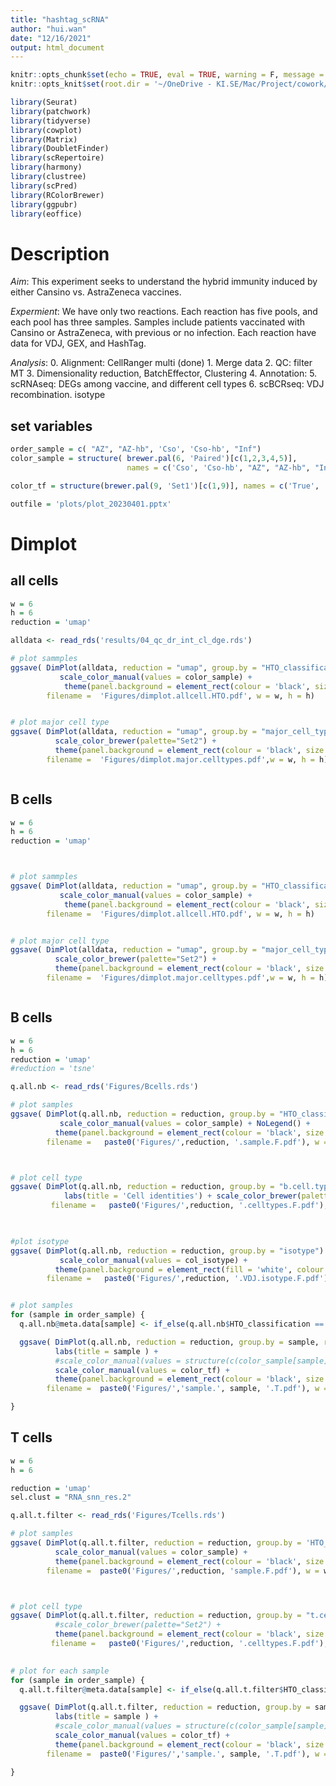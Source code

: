 ```yaml
---
title: "hashtag_scRNA"
author: "hui.wan"
date: "12/16/2021"
output: html_document
---
```


```r
knitr::opts_chunk$set(echo = TRUE, eval = TRUE, warning = F, message = F)
knitr::opts_knit$set(root.dir = '~/OneDrive - KI.SE/Mac/Project/cowork/20211210_scRNA_hybridvaccine/')
```

```r
library(Seurat)
library(patchwork)
library(tidyverse)
library(cowplot)
library(Matrix)
library(DoubletFinder)
library(scRepertoire)
library(harmony)
library(clustree)
library(scPred)
library(RColorBrewer)
library(ggpubr)
library(eoffice)

```

# Description

*Aim*:
This experiment seeks to understand the hybrid immunity induced by either Cansino vs. AstraZeneca vaccines. 

*Expermient*:
We have only two reactions. Each reaction has five pools, and each pool has three samples. Samples include patients vaccinated with Cansino or AstraZeneca, with previous or no infection. Each reaction have data for VDJ, GEX, and HashTag.

*Analysis*:
0. Alignment: CellRanger multi (done)
1. Merge data 
2. QC: filter MT
3. Dimensionality reduction, BatchEffector, Clustering
4. Annotation: 
5. scRNAseq: DEGs among vaccine, and different cell types
6. scBCRseq: VDJ recombination. isotype

## set variables
```r
order_sample = c( "AZ", "AZ-hb", 'Cso', 'Cso-hb', "Inf")
color_sample = structure( brewer.pal(6, 'Paired')[c(1,2,3,4,5)],
                          names = c('Cso', 'Cso-hb', "AZ", "AZ-hb", "Inf"))

color_tf = structure(brewer.pal(9, 'Set1')[c(1,9)], names = c('True', 'False'))

outfile = 'plots/plot_20230401.pptx'
```


# Dimplot

## all cells
```r
w = 6
h = 6
reduction = 'umap'

alldata <- read_rds('results/04_qc_dr_int_cl_dge.rds')

# plot sammples
ggsave( DimPlot(alldata, reduction = "umap", group.by = "HTO_classification", repel = T, label = F, label.size = 7) + NoAxes()  +  NoLegend() + 
           scale_color_manual(values = color_sample) +
            theme(panel.background = element_rect(colour = 'black', size = 2))  ,
        filename =  'Figures/dimplot.allcell.HTO.pdf', w = w, h = h)


# plot major cell type
ggsave( DimPlot(alldata, reduction = "umap", group.by = "major_cell_type", repel = T, label = T, label.size = 7) + NoAxes() +  NoLegend()+  
          scale_color_brewer(palette="Set2") + 
          theme(panel.background = element_rect(colour = 'black', size = 2)) ,
        filename =  'Figures/dimplot.major.celltypes.pdf',w = w, h = h)



```


## B cells
```r
w = 6
h = 6
reduction = 'umap'



# plot sammples
ggsave( DimPlot(alldata, reduction = "umap", group.by = "HTO_classification", repel = T, label = F, label.size = 7) + NoAxes()  +  NoLegend() + 
           scale_color_manual(values = color_sample) +
            theme(panel.background = element_rect(colour = 'black', size = 2))  ,
        filename =  'Figures/dimplot.allcell.HTO.pdf', w = w, h = h)


# plot major cell type
ggsave( DimPlot(alldata, reduction = "umap", group.by = "major_cell_type", repel = T, label = T, label.size = 7) + NoAxes() +  NoLegend()+  
          scale_color_brewer(palette="Set2") + 
          theme(panel.background = element_rect(colour = 'black', size = 2)) ,
        filename =  'Figures/dimplot.major.celltypes.pdf',w = w, h = h)



```


## B cells
```r
w = 6
h = 6
reduction = 'umap'
#reduction = 'tsne'

q.all.nb <- read_rds('Figures/Bcells.rds')

# plot samples
ggsave( DimPlot(q.all.nb, reduction = reduction, group.by = "HTO_classification") + NoAxes()  +  NoLegend() + 
           scale_color_manual(values = color_sample) + NoLegend() +
          theme(panel.background = element_rect(colour = 'black', size = 2))  ,
        filename =   paste0('Figures/',reduction, '.sample.F.pdf'), w = w, h = h)



# plot cell type
ggsave( DimPlot(q.all.nb, reduction = reduction, group.by = "b.cell.types", repel = T, label = T, label.size = 7) + NoAxes() +  NoLegend()+  
            labs(title = 'Cell identities') + scale_color_brewer(palette="Set2") + theme(panel.background = element_rect(colour = 'black', size = 2)) ,
         filename =   paste0('Figures/',reduction, '.celltypes.F.pdf'), w = w, h = h)
 


#plot isotype
ggsave( DimPlot(q.all.nb, reduction = reduction, group.by = "isotype") + NoAxes()  +  NoLegend()+  
           scale_color_manual(values = col_isotype) + 
          theme(panel.background = element_rect(fill = 'white', colour = 'black', size = 2)),
        filename =   paste0('Figures/',reduction, '.VDJ.isotype.F.pdf'), w = w, h = h)


# plot samples
for (sample in order_sample) {
  q.all.nb@meta.data[sample] <- if_else(q.all.nb$HTO_classification == sample, 'True', "False")

  ggsave( DimPlot(q.all.nb, reduction = reduction, group.by = sample, repel = T, label = F, label.size = 7) + NoAxes()  +  NoLegend() + 
          labs(title = sample ) + 
          #scale_color_manual(values = structure(c(color_sample[sample], '#999999'), names = c('True', 'False' ))) +
          scale_color_manual(values = color_tf) +
          theme(panel.background = element_rect(colour = 'black', size = 2))  ,
        filename =  paste0('Figures/','sample.', sample, '.T.pdf'), w = w, h = h)

}

```



## T cells

```r
w = 6
h = 6

reduction = 'umap'
sel.clust = "RNA_snn_res.2" 

q.all.t.filter <- read_rds('Figures/Tcells.rds')

# plot samples
ggsave( DimPlot(q.all.t.filter, reduction = reduction, group.by = 'HTO_classification') + NoAxes()  +  NoLegend() + 
          scale_color_manual(values = color_sample) +
          theme(panel.background = element_rect(colour = 'black', size = 2))  ,
        filename =  paste0('Figures/',reduction, 'sample.F.pdf'), w = w, h = h)



# plot cell type
ggsave( DimPlot(q.all.t.filter, reduction = reduction, group.by = "t.cell.types", repel = T, label = T, label.size = 7) + NoAxes() +  NoLegend()+  
          #scale_color_brewer(palette="Set2") + 
          theme(panel.background = element_rect(colour = 'black', size = 2)) ,
         filename =   paste0('Figures/',reduction, '.celltypes.F.pdf'), w = w, h = h)
 

# plot for each sample 
for (sample in order_sample) {
  q.all.t.filter@meta.data[sample] <- if_else(q.all.t.filter$HTO_classification == sample, 'True', "False")

  ggsave( DimPlot(q.all.t.filter, reduction = reduction, group.by = sample, repel = T, label = F, label.size = 7) + NoAxes()  +  NoLegend() + 
          labs(title = sample ) + 
          #scale_color_manual(values = structure(c(color_sample[sample], '#999999'), names = c('True', 'False' ))) +
          scale_color_manual(values = color_tf) +
          theme(panel.background = element_rect(colour = 'black', size = 2))  ,
        filename =  paste0('Figures/','sample.', sample, '.T.pdf'), w = w, h = h)

}


```
